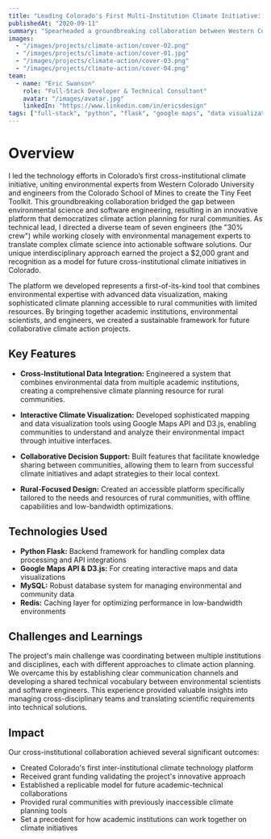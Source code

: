 ```yaml
---
title: "Leading Colorado's First Multi-Institution Climate Initiative: An Award-Winning Platform for Rural Communities"
publishedAt: "2020-09-11"
summary: "Spearheaded a groundbreaking collaboration between Western Colorado University and Colorado School of Mines to create an award-winning climate action platform for rural communities."
images:
  - "/images/projects/climate-action/cover-02.png"
  - "/images/projects/climate-action/cover-01.jpg"
  - "/images/projects/climate-action/cover-03.png"
  - "/images/projects/climate-action/cover-04.png"
team:
  - name: "Eric Swanson"
    role: "Full-Stack Developer & Technical Consultant"
    avatar: "/images/avatar.jpg"
    linkedIn: "https://www.linkedin.com/in/ericsdesign"
tags: ["full-stack", "python", "flask", "google maps", "data visualization", "climate tech"]
---
```


# Overview

I led the technology efforts in Colorado’s first cross-institutional climate initiative, uniting environmental experts from Western Colorado University and engineers from the Colorado School of Mines to create the Tiny Feet Toolkit. This groundbreaking collaboration bridged the gap between environmental science and software engineering, resulting in an innovative platform that democratizes climate action planning for rural communities.
As technical lead, I directed a diverse team of seven engineers (the "30% crew") while working closely with environmental management experts to translate complex climate science into actionable software solutions. Our unique interdisciplinary approach earned the project a $2,000 grant and recognition as a model for future cross-institutional climate initiatives in Colorado.

The platform we developed represents a first-of-its-kind tool that combines environmental expertise with advanced data visualization, making sophisticated climate planning accessible to rural communities with limited resources. By bringing together academic institutions, environmental scientists, and engineers, we created a sustainable framework for future collaborative climate action projects.

## Key Features

- **Cross-Institutional Data Integration:** Engineered a system that combines environmental data from multiple academic institutions, creating a comprehensive climate planning resource for rural communities.

- **Interactive Climate Visualization:** Developed sophisticated mapping and data visualization tools using Google Maps API and D3.js, enabling communities to understand and analyze their environmental impact through intuitive interfaces.

- **Collaborative Decision Support:** Built features that facilitate knowledge sharing between communities, allowing them to learn from successful climate initiatives and adapt strategies to their local context.

- **Rural-Focused Design:** Created an accessible platform specifically tailored to the needs and resources of rural communities, with offline capabilities and low-bandwidth optimizations.

## Technologies Used

- **Python Flask:** Backend framework for handling complex data processing and API integrations
- **Google Maps API & D3.js:** For creating interactive maps and data visualizations
- **MySQL:** Robust database system for managing environmental and community data
- **Redis:** Caching layer for optimizing performance in low-bandwidth environments

## Challenges and Learnings

The project's main challenge was coordinating between multiple institutions and disciplines, each with different approaches to climate action planning. We overcame this by establishing clear communication channels and developing a shared technical vocabulary between environmental scientists and software engineers. This experience provided valuable insights into managing cross-disciplinary teams and translating scientific requirements into technical solutions.

## Impact

Our cross-institutional collaboration achieved several significant outcomes:
- Created Colorado's first inter-institutional climate technology platform
- Received grant funding validating the project's innovative approach
- Established a replicable model for future academic-technical collaborations
- Provided rural communities with previously inaccessible climate planning tools
- Set a precedent for how academic institutions can work together on climate initiatives
